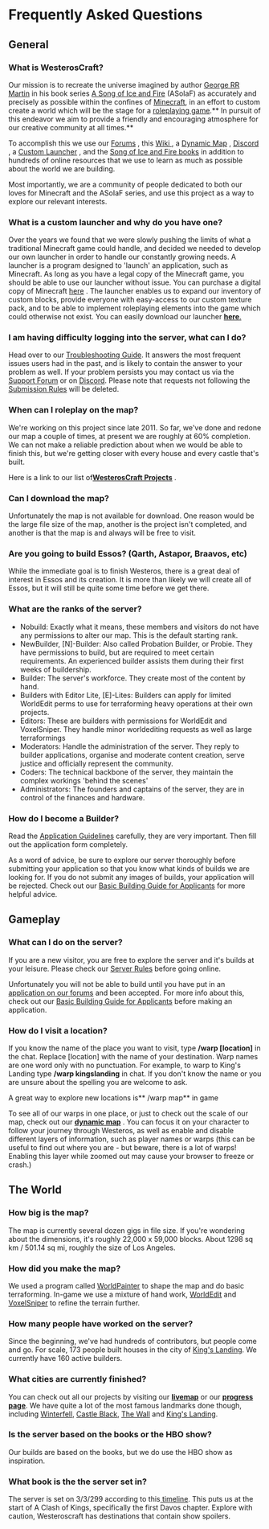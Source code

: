 # Frequently Asked Questions

## General

### What is WesterosCraft?

Our mission is to recreate the universe imagined by author [George RR Martin](http://www.georgerrmartin.com/) in his book series [A Song of Ice and Fire](http://en.wikipedia.org/wiki/A_Song_of_Ice_and_Fire) (ASoIaF) as accurately and precisely as possible within the confines of [Minecraft](https://minecraft.net/), in an effort to custom create a world which will be the stage for a [roleplaying game](https://forum.westeroscraft.com/forum/mmo.44/).** In pursuit of this endeavor we aim to provide a friendly and encouraging atmosphere for our creative community at all times.**

To accomplish this we use our [Forums](https://forum.westeroscraft.com/forum/) , this [Wiki ](https://westeroscraft.com/wiki), a [Dynamic Map](http://mc.westeroscraft.com/) , [Discord](https://discordapp.com/) , a [Custom Launcher](http://www.westeroscraft.com/launcher) , and the [Song of Ice and Fire books](http://www.amazon.com/George-Martins-Thrones-5-Book-Boxed/dp/0345535529/ref=la_B000APIGH4_1_1?s=books&ie=UTF8&qid=1391856345&sr=1-1) in addition to hundreds of online resources that we use to learn as much as possible about the world we are building.

Most importantly, we are a community of people dedicated to both our loves for Minecraft and the ASoIaF series, and use this project as a way to explore our relevant interests.

### What is a custom launcher and why do you have one?

Over the years we found that we were slowly pushing the limits of what a traditional Minecraft game could handle, and decided we needed to develop our own launcher in order to handle our constantly growing needs. A launcher is a program designed to 'launch' an application, such as Minecraft. As long as you have a legal copy of the Minecraft game, you should be able to use our launcher without issue. You can purchase a digital copy of Minecraft [here](https://minecraft.net/) . The launcher enables us to expand our inventory of custom blocks, provide everyone with easy-access to our custom texture pack, and to be able to implement roleplaying elements into the game which could otherwise not exist. You can easily download our launcher [**here**.](http://www.westeroscraft.com/launcher)

### I am having difficulty logging into the server, what can I do?

Head over to our [Troubleshooting Guide](https://westeroscraft.com/wiki/guides/troubleshooting-guide). It answers the most frequent issues users had in the past, and is likely to contain the answer to your problem as well. If your problem persists you may contact us via the [Support Forum](https://forum.westeroscraft.com/forum/support.40/) or on [Discord](https://discord.com/invite/pBS5TH4). Please note that requests not following the [Submission Rules](https://forum.westeroscraft.com/threads/electron-launcher-tech-support-read-before-you-post.1511/) will be deleted.

### When can I roleplay on the map?

We're working on this project since late 2011. So far, we've done and redone our map a couple of times, at present we are roughly at 60% completion. We can not make a reliable prediction about when we would be able to finish this, but we're getting closer with every house and every castle that's built.

Here is a link to our list of[**WesterosCraft Projects**](https://www.westeroscraft.com/progress) .

### Can I download the map?

Unfortunately the map is not available for download. One reason would be the large file size of the map, another is the project isn't completed, and another is that the map is and always will be free to visit.

### Are you going to build Essos? (Qarth, Astapor, Braavos, etc)

While the immediate goal is to finish Westeros, there is a great deal of interest in Essos and its creation. It is more than likely we will create all of Essos, but it will still be quite some time before we get there.

### What are the ranks of the server?

- Nobuild: Exactly what it means, these members and visitors do not have any permissions to alter our map. This is the default starting rank.
- NewBuilder, [N]-Builder: Also called Probation Builder, or Probie. They have permissions to build, but are required to meet certain requirements. An experienced builder assists them during their first weeks of buildership.
- Builder: The server's workforce. They create most of the content by hand.
- Builders with Editor Lite, [E]-Lites: Builders can apply for limited WorldEdit perms to use for terraforming heavy operations at their own projects.
- Editors: These are builders with permissions for WorldEdit and VoxelSniper. They handle minor worldediting requests as well as large terraformings
- Moderators: Handle the administration of the server. They reply to builder applications, organise and moderate content creation, serve justice and officially represent the community.
- Coders: The technical backbone of the server, they maintain the complex workings 'behind the scenes'
- Administrators: The founders and captains of the server, they are in control of the finances and hardware.

### How do I become a Builder?

Read the [Application Guidelines](https://forum.westeroscraft.com/form/builder-application.3/select) carefully, they are very important. Then fill out the application form completely.

As a word of advice, be sure to explore our server thoroughly before submitting your application so that you know what kinds of builds we are looking for. If you do not submit any images of builds, your application will be rejected. Check out our [Basic Building Guide for Applicants](https://westeroscraft.com/wiki/guides/applicant-building-guide) for more helpful advice.

## Gameplay

### What can I do on the server?

If you are a new visitor, you are free to explore the server and it's builds at your leisure. Please check our [Server Rules](https://westeroscraft.com/wiki/miscellaneous/server-rules) before going online.

Unfortunately you will not be able to build until you have put in an [application on our forums](https://forum.westeroscraft.com/form/builder-application.3/select) and been accepted. For more info about this, check out our [Basic Building Guide for Applicants](https://westeroscraft.com/wiki/guides/applicant-building-guide) before making an application.

### How do I visit a location?

If you know the name of the place you want to visit, type **/warp [location]** in the chat. Replace [location] with the name of your destination. Warp names are one word only with no punctuation. For example, to warp to King's Landing type **/warp kingslanding** in chat. If you don't know the name or you are unsure about the spelling you are welcome to ask.

A great way to explore new locations is** /warp map** in game

To see all of our warps in one place, or just to check out the scale of our map, check out our [**dynamic map**](http://mc.westeroscraft.com/) . You can focus it on your character to follow your journey through Westeros, as well as enable and disable different layers of information, such as player names or warps (this can be useful to find out where you are - but beware, there is a lot of warps! Enabling this layer while zoomed out may cause your browser to freeze or crash.)

## The World

### How big is the map?

The map is currently several dozen gigs in file size. If you're wondering about the dimensions, it's roughly 22,000 x 59,000 blocks. About 1298 sq km / 501.14 sq mi, roughly the size of Los Angeles.

### How did you make the map?

We used a program called [WorldPainter](http://worldpainter.net/) to shape the map and do basic terraforming. In-game we use a mixture of hand work, [WorldEdit](https://dev.bukkit.org/projects/worldedit) and [VoxelSniper](https://dev.bukkit.org/projects/voxelsniper-rebooted) to refine the terrain further.

### How many people have worked on the server?

Since the beginning, we've had hundreds of contributors, but people come and go. For scale, 173 people built houses in the city of [King's Landing](https://westeroscraft.com/wiki/crownlands/kings-landing). We currently have 160 active builders.

### What cities are currently finished?

You can check out all our projects by visiting our [**livemap**](http://mc.westeroscraft.com/) or our [**progress page**](https://westeroscraft.com/progress). We have quite a lot of the most famous landmarks done though, including [Winterfell](https://westeroscraft.com/wiki/north/winterfell), [Castle Black](https://westeroscraft.com/wiki/the-wall/castle-black), [The Wall](https://westeroscraft.com/wiki/the-wall) and [King's Landing](https://westeroscraft.com/wiki/crownlands/kings-landing).

### Is the server based on the books or the HBO show?

Our builds are based on the books, but we do use the HBO show as inspiration.

### What book is the the server set in?

The server is set on 3/3/299 according to this[ timeline](https://docs.google.com/spreadsheets/d/1ZsY3lcDDtTdBWp1Gx6mfkdtZT6-Gk0kdTGeSC_Dj7WM/edit#gid=8). This puts us at the start of A Clash of Kings, specifically the first Davos chapter. Explore with caution, Westeroscraft has destinations that contain show spoilers.

